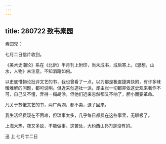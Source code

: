 ```yaml
---
---
---
```

title: 280722 致韦素园
---




素园兄：

七月二日信片收到。

《美术史潮论》系在《北新》半月刊上附印，尚未成书，成后寄上。《思想，山水，人物》未注意，不知消路如何。

以史底惟物论批评文艺的书，我也曾看了一点，以为那是极直捷爽快的，有许多昧暧难解的问题，都可说明。但近来创造社一派，却主张一切都非依这史观来著作不可，自己又不懂，弄得一榻胡涂，但他们近来忽然都又不响了，胆小而要革命。

凡关于苏俄文艺的书，两广两湖，都不卖，退了回来。

我生活经费现在不困难，但琐事太多，几乎每日都费在这些事里，无聊极了。

上海大热，夜又多蚊，不能做事。这苦处，大约西山[57]是没有的。

迅 上 七月廿二日